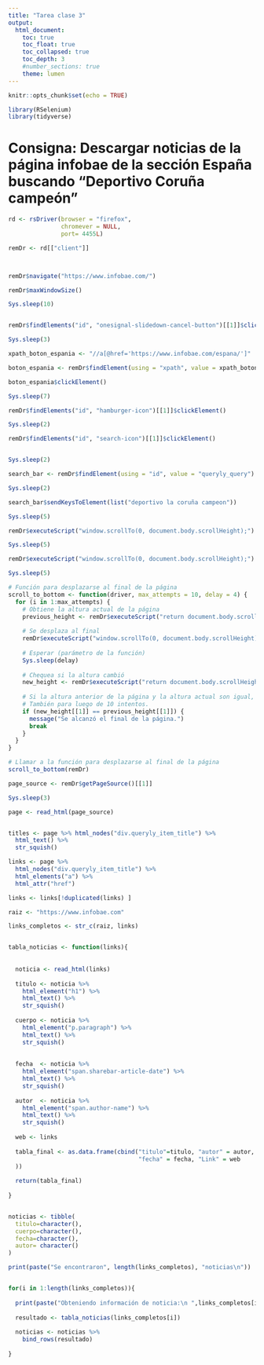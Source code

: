 ```yaml
---
title: "Tarea clase 3"
output: 
  html_document:
    toc: true
    toc_float: true
    toc_collapsed: true
    toc_depth: 3
    #number_sections: true
    theme: lumen
---
```


```r
knitr::opts_chunk$set(echo = TRUE)
```

```r
library(RSelenium)
library(tidyverse)

```

# Consigna: Descargar noticias de la página infobae de la sección España buscando "Deportivo Coruña campeón"
```r

rd <- rsDriver(browser = "firefox",
               chromever = NULL,
               port= 4455L)

remDr <- rd[["client"]]



remDr$navigate("https://www.infobae.com/")

remDr$maxWindowSize()

Sys.sleep(10)


remDr$findElements("id", "onesignal-slidedown-cancel-button")[[1]]$clickElement()

Sys.sleep(3)

xpath_boton_espania <- "//a[@href='https://www.infobae.com/espana/']"

boton_espania <- remDr$findElement(using = "xpath", value = xpath_boton_espania)

boton_espania$clickElement()

Sys.sleep(7)

remDr$findElements("id", "hamburger-icon")[[1]]$clickElement()

Sys.sleep(2)

remDr$findElements("id", "search-icon")[[1]]$clickElement()


Sys.sleep(2)

search_bar <- remDr$findElement(using = "id", value = "queryly_query")

Sys.sleep(2)

search_bar$sendKeysToElement(list("deportivo la coruña campeon"))

Sys.sleep(5)

remDr$executeScript("window.scrollTo(0, document.body.scrollHeight);")

Sys.sleep(5)

remDr$executeScript("window.scrollTo(0, document.body.scrollHeight);")

Sys.sleep(5)

# Función para desplazarse al final de la página
scroll_to_bottom <- function(driver, max_attempts = 10, delay = 4) {
  for (i in 1:max_attempts) {
    # Obtiene la altura actual de la página
    previous_height <- remDr$executeScript("return document.body.scrollHeight")
    
    # Se desplaza al final
    remDr$executeScript("window.scrollTo(0, document.body.scrollHeight);")
    
    # Esperar (parámetro de la función)
    Sys.sleep(delay)
    
    # Chequea si la altura cambió
    new_height <- remDr$executeScript("return document.body.scrollHeight")
    
    # Si la altura anterior de la página y la altura actual son igual, para.
    # También para luego de 10 intentos.
    if (new_height[[1]] == previous_height[[1]]) {
      message("Se alcanzó el final de la página.")
      break
    }
  }
}

# Llamar a la función para desplazarse al final de la página
scroll_to_bottom(remDr)

page_source <- remDr$getPageSource()[[1]]

Sys.sleep(3)

page <- read_html(page_source)


titles <- page %>% html_nodes("div.queryly_item_title") %>% 
  html_text() %>% 
  str_squish()

links <- page %>% 
  html_nodes("div.queryly_item_title") %>% 
  html_elements("a") %>% 
  html_attr("href") 

links <- links[!duplicated(links) ]

raiz <- "https://www.infobae.com"

links_completos <- str_c(raiz, links)


tabla_noticias <- function(links){
  
  
  noticia <- read_html(links)
  
  titulo <- noticia %>% 
    html_element("h1") %>% 
    html_text() %>% 
    str_squish()
  
  cuerpo <- noticia %>% 
    html_element("p.paragraph") %>% 
    html_text() %>% 
    str_squish()
  
  
  fecha  <- noticia %>% 
    html_element("span.sharebar-article-date") %>% 
    html_text() %>% 
    str_squish()
  
  autor  <- noticia %>% 
    html_element("span.author-name") %>% 
    html_text() %>% 
    str_squish()
  
  web <- links
  
  tabla_final <- as.data.frame(cbind("titulo"=titulo, "autor" = autor,  "cuerpo"=cuerpo,
                                     "fecha" = fecha, "Link" = web
  ))
  
  return(tabla_final)
  
}


noticias <- tibble(
  titulo=character(),
  cuerpo=character(),
  fecha=character(),
  autor= character()
)

print(paste("Se encontraron", length(links_completos), "noticias\n"))


for(i in 1:length(links_completos)){
  
  print(paste("Obteniendo información de noticia:\n ",links_completos[i]))
  
  resultado <- tabla_noticias(links_completos[i])
  
  noticias <- noticias %>% 
    bind_rows(resultado)
  
}

```